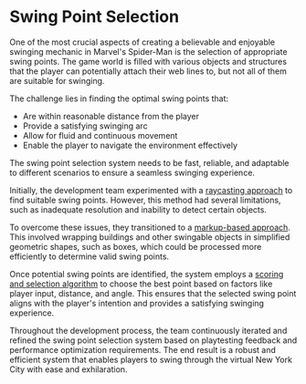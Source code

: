 
# Swing Point Selection

One of the most crucial aspects of creating a believable and enjoyable swinging mechanic in Marvel's Spider-Man is the selection of appropriate swing points. The game world is filled with various objects and structures that the player can potentially attach their web lines to, but not all of them are suitable for swinging. 

The challenge lies in finding the optimal swing points that:
- Are within reasonable distance from the player
- Provide a satisfying swinging arc
- Allow for fluid and continuous movement
- Enable the player to navigate the environment effectively

<Callout>
The swing point selection system needs to be fast, reliable, and adaptable to different scenarios to ensure a seamless swinging experience.
</Callout>

Initially, the development team experimented with a [raycasting approach](/swing-point-selection/raycasting-approach) to find suitable swing points. However, this method had several limitations, such as inadequate resolution and inability to detect certain objects.

To overcome these issues, they transitioned to a [markup-based approach](/swing-point-selection/markup-based-approach). This involved wrapping buildings and other swingable objects in simplified geometric shapes, such as boxes, which could be processed more efficiently to determine valid swing points.

Once potential swing points are identified, the system employs a [scoring and selection algorithm](/swing-point-selection/scoring-and-selection) to choose the best point based on factors like player input, distance, and angle. This ensures that the selected swing point aligns with the player's intention and provides a satisfying swinging experience.

Throughout the development process, the team continuously iterated and refined the swing point selection system based on playtesting feedback and performance optimization requirements. The end result is a robust and efficient system that enables players to swing through the virtual New York City with ease and exhilaration.